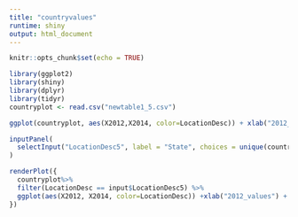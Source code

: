 ```yaml
---
title: "countryvalues"
runtime: shiny
output: html_document
---
```


```r
knitr::opts_chunk$set(echo = TRUE)
```
```r
library(ggplot2)
library(shiny)
library(dplyr)
library(tidyr)
countryplot <- read.csv("newtable1_5.csv")
```

```r
ggplot(countryplot, aes(X2012,X2014, color=LocationDesc)) + xlab("2012_values") + ylab("2014_values") + geom_point()
```
```r
inputPanel(
  selectInput("LocationDesc5", label = "State", choices = unique(countryplot$LocationDesc))
)
```
```r
renderPlot({
  countryplot%>% 
  filter(LocationDesc == input$LocationDesc5) %>% 
  ggplot(aes(X2012, X2014, color=LocationDesc)) +xlab("2012_values") + ylab("2014_values")+geom_point()
})
```
